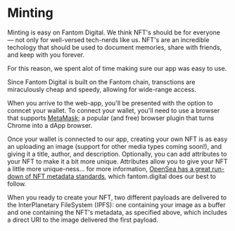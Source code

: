# Minting

Minting is easy on Fantom Digital. We think NFT's should be for everyone — not only for well-versed tech-nerds like us. NFT's are an incredible techology that should be used to document memories, share with friends, and keep with you forever.

For this reason, we spent alot of time making sure our app was easy to use.

Since Fantom Digital is built on the Fantom chain, transctions are miraculously cheap and speedy, allowing for wide-range access.

When you arrive to the web-app, you'll be presented with the option to conncet your wallet. To connect your wallet, you'll need to use a browser that supports [MetaMask](https://metamask.io/download.html); a popular (and free) browser plugin that turns Chrome into a dApp browser.

Once your wallet is connected to our app, creating your own NFT is as easy an uploading an image (support for other media types coming soon!), and giving it a title, author, and description. Optionally, you can add attributes to your NFT to make it a bit more unique. Attributes allow you to give your NFT a little more unique-ness... for more information, [OpenSea has a great run-down of NFT metadata standards](https://docs.opensea.io/docs/metadata-standards), which fantom.digital does our best to follow.

When you ready to create your NFT, two different payloads are delivered to the InterPlanetary FileSystem (IPFS): one containing your image as a buffer and one containing the NFT's metadata, as specified above, which includes a direct URI to the image delivered the first payload.